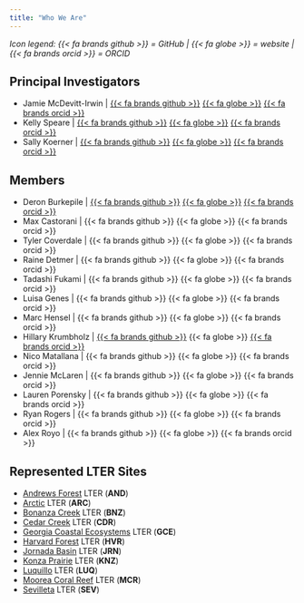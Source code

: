 ```yaml
---
title: "Who We Are"
---
```


_Icon legend: {{< fa brands github >}} = GitHub | {{< fa globe >}} = website | {{< fa brands orcid >}} = ORCID_

## Principal Investigators

- Jamie McDevitt-Irwin | [{{< fa brands github >}}](https://github.com/JamieMcDevittIrwin) [{{< fa globe >}}](https://jamiemcdevittirwin.github.io/) [{{< fa brands orcid >}}](https://orcid.org/0000-0003-1620-6946)
- Kelly Speare | [{{< fa brands github >}}](https://github.com/kellyspeare) [{{< fa globe >}}](http://www.kellyspeare.com/) [{{< fa brands orcid >}}](https://orcid.org/0000-0002-0016-3606)
- Sally Koerner | [{{< fa brands github >}}](https://github.com/SallyKoerner) [{{< fa globe >}}](https://koernerlab.weebly.com/) [{{< fa brands orcid >}}](https://orcid.org/0000-0001-6403-7513)

## Members

- Deron Burkepile | [{{< fa brands github >}}](https://github.com/dburkepile) [{{< fa globe >}}](https://labs.eemb.ucsb.edu/burkepile/deron/) [{{< fa brands orcid >}}](https://orcid.org/my-orcid?orcid=0000-0002-0427-0484)
- Max Castorani | {{< fa brands github >}} {{< fa globe >}} {{< fa brands orcid >}}
- Tyler Coverdale | {{< fa brands github >}} {{< fa globe >}} {{< fa brands orcid >}}
- Raine Detmer | {{< fa brands github >}} {{< fa globe >}} {{< fa brands orcid >}}
- Tadashi Fukami | {{< fa brands github >}} {{< fa globe >}} {{< fa brands orcid >}}
- Luisa Genes | {{< fa brands github >}} {{< fa globe >}} {{< fa brands orcid >}}
- Marc Hensel | {{< fa brands github >}} {{< fa globe >}} {{< fa brands orcid >}}
- Hillary Krumbholz | [{{< fa brands github >}}](https://github.com/hillarykrumbholz) {{< fa globe >}} [{{< fa brands orcid >}}](https://orcid.org/0000-0001-9808-1758)
- Nico Matallana | {{< fa brands github >}} {{< fa globe >}} {{< fa brands orcid >}}
- Jennie McLaren | {{< fa brands github >}} {{< fa globe >}} {{< fa brands orcid >}}
- Lauren Porensky | {{< fa brands github >}} {{< fa globe >}} {{< fa brands orcid >}}
- Ryan Rogers | {{< fa brands github >}} {{< fa globe >}} {{< fa brands orcid >}}
- Alex Royo | {{< fa brands github >}} {{< fa globe >}} {{< fa brands orcid >}}

## Represented LTER Sites

- [Andrews Forest](https://andrewsforest.oregonstate.edu/) LTER (**AND**)
- [Arctic](https://arc-lter.ecosystems.mbl.edu/) LTER (**ARC**)
- [Bonanza Creek](https://www.lter.uaf.edu/) LTER (**BNZ**)
- [Cedar Creek](https://cedarcreek.umn.edu/) LTER (**CDR**)
- [Georgia Coastal Ecosystems](https://gce-lter.marsci.uga.edu/) LTER (**GCE**)
- [Harvard Forest](https://harvardforest.fas.harvard.edu/) LTER (**HVR**)
- [Jornada Basin](https://lter.jornada.nmsu.edu/) LTER (**JRN**)
- [Konza Prairie](https://lter.konza.ksu.edu/) LTER (**KNZ**)
- [Luquillo](https://luquillo.lter.network/) LTER (**LUQ**)
- [Moorea Coral Reef](https://mcr.lternet.edu/) LTER (**MCR**)
- [Sevilleta](https://sevlter.unm.edu/) LTER (**SEV**)

